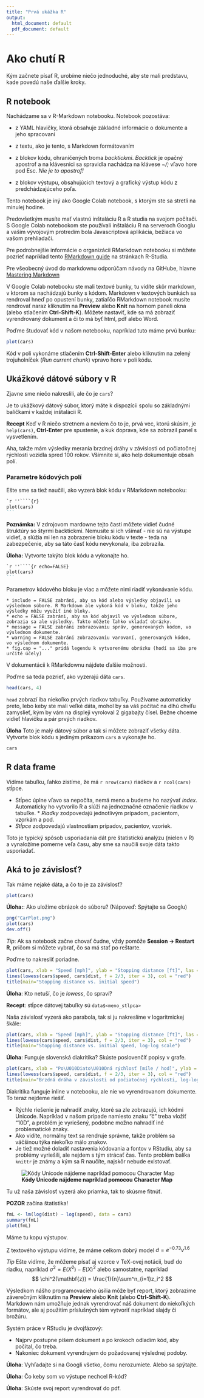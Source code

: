```yaml
---
title: "Prvá ukážka R"
output:
  html_document: default
  pdf_document: default
---
```


# Ako chutí R

Kým začnete písať R, urobíme niečo jednoduché, aby ste mali predstavu, kade povedú naše ďalšie kroky.

## R notebook
Nachádzame sa v R-Markdown notebooku. Notebook pozostáva:

* z YAML hlavičky, ktorá obsahuje základné informácie o dokumente a jeho spracovaní

* z textu, ako je tento, s Markdown formátovaním

* z blokov kódu, ohraničených troma *backtickmi*. *Backtick* je opačný apostrof a na klávesnici sa spravidla nachádza na klávese *~/;* vľavo hore pod Esc. *Nie je to apostrof!*

* z blokov výstupu, obsahujúcich textový a grafický výstup kódu z predchádzajúceho poľa. 

Tento notebook je iný ako Google Colab notebook, s ktorým ste sa stretli na minulej hodine. 

Predovšetkým musíte mať vlastnú inštaláciu R a R studia na svojom počítači. S Google Colab notebookom ste používali inštaláciu R na serveroch Googlu a vašim vývojovým protredím bola Javascriptová aplikácia, bežiaca vo vašom prehliadači. 

Pre podrobnejšie informácie o organizácii RMarkdown notebooku si môžete pozrieť napríklad tento
[RMarkdown guide](https://rmarkdown.rstudio.com/lesson-1.html) na stránkach R-Studia.

Pre všeobecný úvod do markdownu odporúčam návody na GitHube, hlavne  [Mastering Markdown](https://guides.github.com/features/mastering-markdown/)

V Google Colab notebooku ste mali textové bunky, tu vidíte skôr markdown, v ktorom sa nachádzajú bunky s kódom. Markdown v textových bunkách sa rendroval hneď po opustení bunky, zatiaľčo RMarkdown notebook musíte rendrovať naraz kliknutím na __Preview__ alebo __Knit__ na hornom paneli okna (alebo stlačením __Ctrl-Shift-K__). Môžete nastaviť, kde sa má zobraziť vyrendrovaný dokument a či to má byť html, pdf alebo Word.

Poďme študovať kód v našom notebooku, napríklad tuto máme prvú bunku:

```r
plot(cars)
```

Kód v poli vykonáme stlačením __Ctrl-Shift-Enter__ alebo kliknutím na zelený trojuholníček (*Run current chunk*) vpravo hore v poli kódu.


## Ukážkové dátové súbory v R

Zjavne sme niečo nakreslili, ale čo je `cars`?

Je to ukážkový dátový súbor, ktorý máte k dispozícii spolu so základnými balíčkami v každej inštalácii R. 

__Recept__ Keď v R niečo stretnem a neviem čo to je, prvá vec, ktorú skúsim, je `help(cars)`, __Ctrl-Enter__ pre spustenie, a kuk doprava, kde sa zobrazil panel s vysvetlením.

Aha, takže mám výsledky merania brzdnej dráhy v závislosti od počiatočnej rýchlosti vozidla spred 100 rokov. Všimnite si, ako help dokumentuje obsah polí. 

### Parametre kódových polí
Ešte sme sa tiež naučili, ako vyzerá blok kódu v RMarkdown notebooku: 

````markdown
`r ''````{r}
plot(cars)
```
````
__Poznámka:__ 
V zdrojovom mardowne tejto časti môžete vidieť čudné štruktúry so štyrmi backtickmi. Nemusíte si ich všímať - nie sú na výstupe vidieť, a slúžia mi len na zobrazenie bloku kódu v texte - teda na zabezpečenie, aby sa táto časť kódu nevykonala, iba zobrazila. 

__Úloha:__
Vytvorte takýto blok kódu a vykonajte ho. 

````markdown
`r ''````{r echo=FALSE}
plot(cars)
```
````

Parametrov kódového bloku je viac a môžete nimi riadiť vykonávanie kódu.

    * include = FALSE zabráni, aby sa kód alebo výsledky objavili vo výslednom súbore. R Markdown ale vykoná kód v bloku, takže jeho výsledky môžu využiť iné bloky. 
    * echo = FALSE zabráni, aby sa kód objavil vo výslednom súbore, zobrazia sa ale výsledky. Takto môžete ľahko vkladať obrázky. 
    * message = FALSE zabráni zobrazovaniu správ, generovaných kódom, vo výslednom dokumente. 
    * warning = FALSE zabráni zobrazovaniu varovaní, generovaných kódom, vo výslednom dokumente.
    * fig.cap = "..." pridá legendu k vytvorenému obrázku (hodí sa iba pre určité účely)

V dokumentácii k RMarkdownu nájdete ďalšie možnosti. 

Poďme sa teda pozrieť, ako vyzerajú dáta `cars`.

```r
head(cars, 4)
```

`head` zobrazí iba niekoľko prvých riadkov tabuľky. Používame automaticky preto, lebo keby ste mali veľké dáta, mohol by sa váš počítač na dlhú chvíľu zamyslieť, kým by vám na displeji vyroloval 2 gigabajty čísel. Bežne chceme vidieť hlavičku a pár prvých riadkov. 

__Úloha__ 
Toto je malý dátový súbor a tak si môžete zobraziť všetky dáta. Vytvorte blok kódu s jediným príkazom `cars` a vykonajte ho. 

```r
cars
```

## R data frame

Vidíme tabuľku, ľahko zistíme, že má `r nrow(cars)` riadkov a `r ncol(cars)` stĺpce.

* Stĺpec úplne vľavo sa nepočíta, nemá meno a budeme ho nazývať *index*. Automaticky ho vytvorilo R a slúži na jednoznačné označenie riadkov v tabuľke. * *Riadky* zodpovedajú jednotlivým prípadom, pacientom, vzorkám a pod. 
* *Stĺpce* zodpovedajú vlastnostiam prípadov, pacientov, vzoriek.

Toto je typický spôsob usporiadania dát pre štatistickú analýzu (nielen v R) a vynaložíme pomerne veľa času, aby sme sa naučili svoje dáta takto usporiadať. 


## Aká to je závislosť?

Tak máme nejaké dáta, a čo to je za závislosť?

```r
plot(cars)
```

__Úloha:__: Ako uložíme obrázok do súboru? (Nápoveď: Spýtajte sa Googlu)


```r
png("CarPlot.png")
plot(cars)
dev.off()
```

*Tip*: 
Ak sa notebook začne chovať čudne, vždy pomôže __Session -> Restart R__, pričom si môžete vybrať, čo sa má stať po reštarte.

Poďme to nakresliť poriadne. 

```r
plot(cars, xlab = "Speed [mph]", ylab = "Stopping distance [ft]", las = 1)
lines(lowess(cars$speed, cars$dist, f = 2/3, iter = 3), col = "red")
title(main="Stopping distance vs. initial speed")
```

__Úloha__: Kto netuší, čo je *lowess*, čo spraví?

__Recept__: stĺpce dátovej tabuľky sú `data$<meno_stlpca>`

Naša závislosť vyzerá ako parabola, tak si ju nakreslíme v logaritmickej škále:

```r
plot(cars, xlab = "Speed [mph]", ylab = "Stopping distance [ft]", las = 1, log = "xy")
lines(lowess(cars$speed, cars$dist, f = 2/3, iter = 3), col = "red")
title(main="Stopping distance vs. initial speed, log-log scale")
```

__Úloha__: Funguje slovenská diakritika? Skúste poslovenčíť popisy v grafe.

```r
plot(cars, xlab = "Po\U010Diato\U010Dná rýchlosť [míle / hod]", ylab = "Brzdná dráha [stopy]", las = 1, log = "xy")
lines(lowess(cars$speed, cars$dist, f = 2/3, iter = 3), col = "red")
title(main="Brzdná dráha v závislosti od počiatočnej rýchlosti, log-log škála")
```

Diakritika funguje inline v notebooku, ale nie vo vyrendrovanom dokumente. To teraz nejdeme riešiť. 

* Rýchle riešenie je nahradiť znaky, ktoré sa zle zobrazujú, ich kódmi Unicode. Napríklad v našom prípade namiesto znaku "č" treba vložiť "\U010D", a problém je vyriešený, podobne možno nahradiť iné problematické znaky. 
* Ako vidíte, normálny text sa rendruje správne, takže problém sa väčšinou týka niekoľko málo znakov. 
* Je tiež možné doladiť nastavenia kódovania a fontov v RStudiu, aby sa problémy vyriešili, ale nejdem s tým strácať čas. Tento problém balíka `knittr` je známy a kým sa R naučíte, najskôr nebude existovať.

![__Kódy Unicode nájdeme napríklad pomocou Character Map__](../pics/unicode.png)

Tu už naša závislosť vyzerá ako priamka, tak to skúsme fitnúť. 

__POZOR__ začína štatistika!

```r
fmL <- lm(log(dist) ~ log(speed), data = cars)
summary(fmL)
plot(fmL)
```

Máme tu kopu výstupov.

Z textového výstupu vidíme, že máme celkom dobrý model $d = e^{-0.73}v^{1.6}$

*Tip* 
Ešte vidíme, že môžeme písať aj vzorce v TeX-ovej notácii, buď do riadku, napríklad $\sigma^2=E(X^2) - E(X)^2$ alebo samostatne, napríklad
$$
\chi^2(\mathbf{z}) = \frac{1}{n}\sum^n_{i=1}z_i^2
$$

Výsledkom nášho programovacieho úsilia môže byť report, ktorý zobrazíme záverečným kliknutím na __Preview__ alebo __Knit__ (alebo __Ctrl-Shift-K__). Markdown nám umožňuje jednak vyrendrovať náš dokument do niekoľkých formátov, ale aj použitím príslušných tém vytvoriť napríklad slajdy či brožúru.

Systém práce v RStudiu je dvojfázový:

 * Najprv postupne píšem dokument a po krokoch odladím kód, aby počítal, čo treba.
 * Nakoniec dokument vyrendrujem do požadovanej výslednej podoby. 

__Úloha__: Vyhľadajte si na Googli všetko, čomu nerozumiete. Alebo sa spýtajte.

__Úloha__: Čo keby som vo výstupe nechcel R-kód? 

__Úloha__: Skúste svoj report vyrendrovať do pdf.


